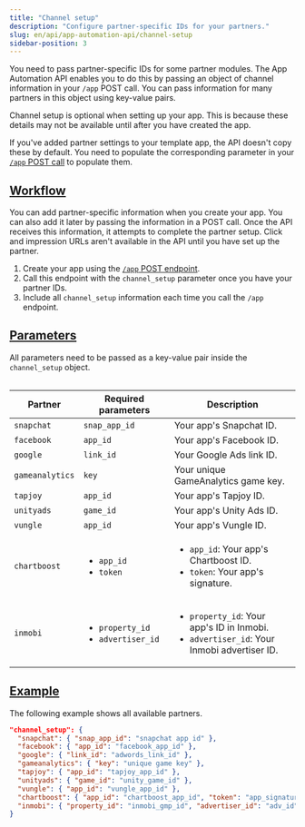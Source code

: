 ```yaml
---
title: "Channel setup"
description: "Configure partner-specific IDs for your partners."
slug: en/api/app-automation-api/channel-setup
sidebar-position: 3
---
```


You need to pass partner-specific IDs for some partner modules. The App Automation API enables you to do this by passing an object of channel information in your `/app` POST call. You can pass information for many partners in this object using key-value pairs.

<Callout type="note">

Channel setup is optional when setting up your app. This is because these details may not be available until after you have created the app.

</Callout>

If you've added partner settings to your template app, the API doesn't copy these by default. You need to populate the corresponding parameter in your [`/app` POST call](/en/api/app-automation-api/app-endpoint#parameters) to populate them.

## [Workflow](workflow)

You can add partner-specific information when you create your app. You can also add it later by passing the information in a POST call. Once the API receives this information, it attempts to complete the partner setup. Click and impression URLs aren't available in the API until you have set up the partner.

1. Create your app using the [`/app` POST endpoint](/en/api/app-automation-api/app-endpoint#parameters).
2. Call this endpoint with the `channel_setup` parameter once you have your partner IDs.
3. Include all `channel_setup` information each time you call the `/app` endpoint.

## [Parameters](parameters)

<Callout type="important">

All parameters need to be passed as a key-value pair inside the `channel_setup` object.

</Callout>

<Table>

| Partner         | Required parameters                                     | Description                                                                                                   |
| --------------- | ------------------------------------------------------- | ------------------------------------------------------------------------------------------------------------- |
| `snapchat`      | `snap_app_id`                                           | Your app's Snapchat ID.                                                                                       |
| `facebook`      | `app_id`                                                | Your app's Facebook ID.                                                                                       |
| `google`        | `link_id`                                               | Your Google Ads link ID.                                                                                      |
| `gameanalytics` | `key`                                                   | Your unique GameAnalytics game key.                                                                           |
| `tapjoy`        | `app_id`                                                | Your app's Tapjoy ID.                                                                                         |
| `unityads`      | `game_id`                                               | Your app's Unity Ads ID.                                                                                      |
| `vungle`        | `app_id`                                                | Your app's Vungle ID.                                                                                         |
| `chartboost`    | <ul><li>`app_id`</li><li>`token`</li></ul>              | <ul><li>`app_id`: Your app's Chartboost ID.</li><li>`token`: Your app's signature.</li></ul>                  |
| `inmobi`        | <ul><li>`property_id`</li><li>`advertiser_id`</li></ul> | <ul><li>`property_id`: Your app's ID in Inmobi.</li><li>`advertiser_id`: Your Inmobi advertiser ID.</li></ul> |

</Table>

## [Example](example)

The following example shows all available partners.

<CodeBlock title="Available partners">

```json
"channel_setup": {
  "snapchat": { "snap_app_id": "snapchat app id" },
  "facebook": { "app_id": "facebook_app_id" },
  "google": { "link_id": "adwords_link_id" },
  "gameanalytics": { "key": "unique game key" },
  "tapjoy": { "app_id": "tapjoy_app_id" },
  "unityads": { "game_id": "unity_game_id" },
  "vungle": { "app_id": "vungle_app_id" },
  "chartboost": { "app_id": "chartboost_app_id", "token": "app_signature" },
  "inmobi": { "property_id": "inmobi_gmp_id", "advertiser_id": "adv_id" }
}
```

</CodeBlock>
